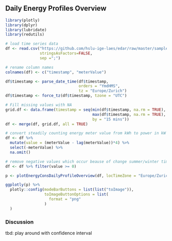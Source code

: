 ## Daily Energy Profiles Overview

```r
library(plotly)
library(dplyr)
library(lubridate)
library(redutils)

# load time series data
df <- read.csv("https://github.com/hslu-ige-laes/edar/raw/master/sampleData/eboBookEleMeter.csv",
               stringsAsFactors=FALSE,
               sep =";")

# rename column names
colnames(df) <- c("timestamp", "meterValue")

df$timestamp <- parse_date_time(df$timestamp,
                                orders = "YmdHMS",
                                tz = "Europe/Zurich")
df$timestamp <- force_tz(df$timestamp, tzone = "UTC")

# Fill missing values with NA
grid.df <- data.frame(timestamp = seq(min(df$timestamp, na.rm = TRUE),
                                      max(df$timestamp, na.rm = TRUE),
                                      by = "15 mins"))
df <- merge(df, grid.df, all = TRUE)

# convert steadily counting energy meter value from kWh to power in kW
df <- df %>% 
  mutate(value = (meterValue - lag(meterValue))*4) %>%
  select(-meterValue) %>%
  na.omit()

# remove negative values which occur beause of change summer/winter time
df <- df %>% filter(value >= 0)

p <- plotEnergyConsDailyProfileOverview(df, locTimeZone = "Europe/Zurich", ci=95)

ggplotly(p) %>%
  plotly::config(modeBarButtons = list(list("toImage")),
                 toImageButtonOptions = list(
                   format = "png"
                 )
  )
```

### Discussion
tbd: play around with confidence interval

